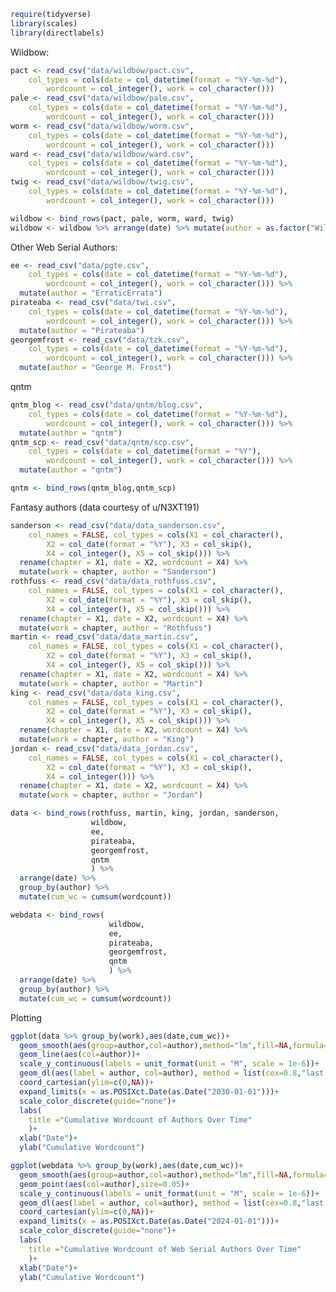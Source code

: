 ```r
require(tidyverse)
library(scales)
library(directlabels)
```
Wildbow:
```r
pact <- read_csv("data/wildbow/pact.csv", 
    col_types = cols(date = col_datetime(format = "%Y-%m-%d"), 
        wordcount = col_integer(), work = col_character()))
pale <- read_csv("data/wildbow/pale.csv", 
    col_types = cols(date = col_datetime(format = "%Y-%m-%d"), 
        wordcount = col_integer(), work = col_character()))
worm <- read_csv("data/wildbow/worm.csv", 
    col_types = cols(date = col_datetime(format = "%Y-%m-%d"), 
        wordcount = col_integer(), work = col_character()))
ward <- read_csv("data/wildbow/ward.csv", 
    col_types = cols(date = col_datetime(format = "%Y-%m-%d"), 
        wordcount = col_integer(), work = col_character()))
twig <- read_csv("data/wildbow/twig.csv", 
    col_types = cols(date = col_datetime(format = "%Y-%m-%d"), 
        wordcount = col_integer(), work = col_character()))

wildbow <- bind_rows(pact, pale, worm, ward, twig)
wildbow <- wildbow %>% arrange(date) %>% mutate(author = as.factor("Wildbow"))
```
Other Web Serial Authors:
```r
ee <- read_csv("data/pgte.csv", 
    col_types = cols(date = col_datetime(format = "%Y-%m-%d"), 
        wordcount = col_integer(), work = col_character())) %>% 
  mutate(author = "ErraticErrata")
pirateaba <- read_csv("data/twi.csv", 
    col_types = cols(date = col_datetime(format = "%Y-%m-%d"), 
        wordcount = col_integer(), work = col_character())) %>% 
  mutate(author = "Pirateaba")
georgemfrost <- read_csv("data/tzk.csv", 
    col_types = cols(date = col_datetime(format = "%Y-%m-%d"), 
        wordcount = col_integer(), work = col_character())) %>% 
  mutate(author = "George M. Frost")
```
qntm
```r
qntm_blog <- read_csv("data/qntm/blog.csv", 
    col_types = cols(date = col_datetime(format = "%Y-%m-%d"), 
        wordcount = col_integer(), work = col_character())) %>% 
  mutate(author = "qntm")
qntm_scp <- read_csv("data/qntm/scp.csv", 
    col_types = cols(date = col_datetime(format = "%Y"), 
        wordcount = col_integer(), work = col_character())) %>% 
  mutate(author = "qntm")

qntm <- bind_rows(qntm_blog,qntm_scp)
```
Fantasy authors (data courtesy of u/N3XT191)
```r
sanderson <- read_csv("data/data_sanderson.csv", 
    col_names = FALSE, col_types = cols(X1 = col_character(), 
        X2 = col_date(format = "%Y"), X3 = col_skip(), 
        X4 = col_integer(), X5 = col_skip())) %>% 
  rename(chapter = X1, date = X2, wordcount = X4) %>% 
  mutate(work = chapter, author = "Sanderson")
rothfuss <- read_csv("data/data_rothfuss.csv", 
    col_names = FALSE, col_types = cols(X1 = col_character(), 
        X2 = col_date(format = "%Y"), X3 = col_skip(), 
        X4 = col_integer(), X5 = col_skip())) %>% 
  rename(chapter = X1, date = X2, wordcount = X4) %>% 
  mutate(work = chapter, author = "Rothfuss")
martin <- read_csv("data/data_martin.csv", 
    col_names = FALSE, col_types = cols(X1 = col_character(), 
        X2 = col_date(format = "%Y"), X3 = col_skip(), 
        X4 = col_integer(), X5 = col_skip())) %>% 
  rename(chapter = X1, date = X2, wordcount = X4) %>% 
  mutate(work = chapter, author = "Martin")
king <- read_csv("data/data_king.csv", 
    col_names = FALSE, col_types = cols(X1 = col_character(), 
        X2 = col_date(format = "%Y"), X3 = col_skip(), 
        X4 = col_integer(), X5 = col_skip())) %>% 
  rename(chapter = X1, date = X2, wordcount = X4) %>% 
  mutate(work = chapter, author = "King")
jordan <- read_csv("data/data_jordan.csv", 
    col_names = FALSE, col_types = cols(X1 = col_character(), 
        X2 = col_date(format = "%Y"), X3 = col_skip(), 
        X4 = col_integer())) %>% 
  rename(chapter = X1, date = X2, wordcount = X4) %>% 
  mutate(work = chapter, author = "Jordan")
```

```r
data <- bind_rows(rothfuss, martin, king, jordan, sanderson,
                  wildbow,
                  ee,
                  pirateaba,
                  georgemfrost,
                  qntm
                  ) %>% 
  arrange(date) %>% 
  group_by(author) %>% 
  mutate(cum_wc = cumsum(wordcount))

webdata <- bind_rows(
                      wildbow,
                      ee,
                      pirateaba,
                      georgemfrost,
                      qntm
                      ) %>% 
  arrange(date) %>% 
  group_by(author) %>% 
  mutate(cum_wc = cumsum(wordcount))
```
Plotting
```r

ggplot(data %>% group_by(work),aes(date,cum_wc))+
  geom_smooth(aes(group=author,col=author),method="lm",fill=NA,formula=y~x,size=0.1, fullrange=T)+
  geom_line(aes(col=author))+
  scale_y_continuous(labels = unit_format(unit = "M", scale = 1e-6))+
  geom_dl(aes(label = author, col=author), method = list(cex=0.8,"last.bumpup"))+
  coord_cartesian(ylim=c(0,NA))+
  expand_limits(x = as.POSIXct.Date(as.Date("2030-01-01")))+
  scale_color_discrete(guide="none")+
  labs(
    title ="Cumulative Wordcount of Authors Over Time"
    )+
  xlab("Date")+
  ylab("Cumulative Wordcount")

ggplot(webdata %>% group_by(work),aes(date,cum_wc))+
  geom_smooth(aes(group=author,col=author),method="lm",fill=NA,formula=y~x,size=0.1, fullrange=T)+
  geom_point(aes(col=author),size=0.05)+
  scale_y_continuous(labels = unit_format(unit = "M", scale = 1e-6))+
  geom_dl(aes(label = author, col=author), method = list(cex=0.8,"last.bumpup"))+
  coord_cartesian(ylim=c(0,NA))+
  expand_limits(x = as.POSIXct.Date(as.Date("2024-01-01")))+
  scale_color_discrete(guide="none")+
  labs(
    title ="Cumulative Wordcount of Web Serial Authors Over Time"
    )+
  xlab("Date")+
  ylab("Cumulative Wordcount")
```